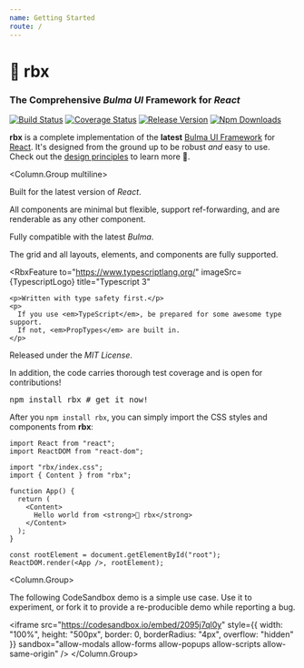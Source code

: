 ```yaml
---
name: Getting Started
route: /
---
```




# 👟 rbx

### The Comprehensive _Bulma UI_ Framework for _React_

[![Build Status](https://travis-ci.org/dfee/rbx.svg?branch=master)](https://travis-ci.org/dfee/rbx)
[![Coverage Status](https://coveralls.io/repos/github/dfee/rbx/badge.svg?branch=master)](https://coveralls.io/github/dfee/rbx?branch=master)
[![Release Version](https://img.shields.io/github/release/dfee/rbx.svg)](https://github.com/dfee/rbx)
[![Npm Downloads](https://img.shields.io/npm/dm/rbx.svg)](https://www.npmjs.com/package/rbx)

**rbx** is a complete implementation of the **latest** [Bulma UI Framework](http://bulma.io/) for [React](http://reactjs.org/).
It's designed from the ground up to be robust _and_ easy to use.
Check out the [design principles](/architecture/design) to learn more 🥤.

<Column.Group multiline>
  <RbxFeature to="https://reactjs.org/" imageSrc={ReactLogo} title="React 16+">
    <p>
      Built for the latest version of <em>React</em>.
    </p>
    <p>
      All components are minimal but flexible, support ref-forwarding, and are
      renderable as any other component.
    </p>
  </RbxFeature>
  <RbxFeature to="https://bulma.io/" imageSrc={BulmaLogo} title="Bulma 0.7.2">
    <p>
      Fully compatible with the latest <em>Bulma</em>.
    </p>
    <p>
      The grid and all layouts, elements, and components are fully supported.
    </p>
  </RbxFeature>
  <RbxFeature
    to="https://www.typescriptlang.org/"
    imageSrc={TypescriptLogo}
    title="Typescript 3"
  >
    <p>Written with type safety first.</p>
    <p>
      If you use <em>TypeScript</em>, be prepared for some awesome type support.
      If not, <em>PropTypes</em> are built in.
    </p>
  </RbxFeature>
  <RbxFeature
    to="https://github.com/dfee/rbx"
    imageSrc={GitHubLogo}
    title="Available on GitHub"
  >
    <p>
      Released under the <em>MIT License</em>.
    </p>
    <p>
      In addition, the code carries thorough test coverage and is open for
      contributions!
    </p>
  </RbxFeature>
  <RbxFeature
    to="https://www.npmjs.com/package/rbx"
    imageSrc={NPMLogo}
    size="full"
    title="Published on NPM"
  >
    <pre>npm install rbx # get it now!</pre>
  </RbxFeature>
</Column.Group>

<Block>
  <Title as="h3" size={3}>
    Getting started
  </Title>
  <p>
    After you <code>npm install rbx</code>, you can simply import the CSS styles
    and components from <strong>rbx</strong>:
  </p>
</Block>

```
import React from "react";
import ReactDOM from "react-dom";

import "rbx/index.css";
import { Content } from "rbx";

function App() {
  return (
    <Content>
      Hello world from <strong>👟 rbx</strong>
    </Content>
  );
}

const rootElement = document.getElementById("root");
ReactDOM.render(<App />, rootElement);
```

<Column.Group>
  <Column>
    <Title as="h3" size={3}>
      CodeSandbox
    </Title>
    <p>
      The following CodeSandbox demo is a simple use case. Use it to experiment,
      or fork it to provide a re-producible demo while reporting a bug.
    </p>
    <iframe
      src="https://codesandbox.io/embed/2095j7ql0y"
      style={{
        width: "100%",
        height: "500px",
        border: 0,
        borderRadius: "4px",
        overflow: "hidden"
      }}
      sandbox="allow-modals allow-forms allow-popups allow-scripts allow-same-origin"
    />
  </Column>
</Column.Group>
